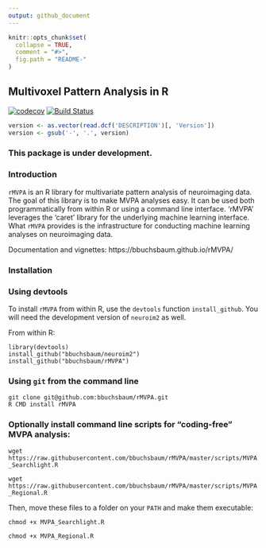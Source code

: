 ```yaml
---
output: github_document
---
```


```r
knitr::opts_chunk$set(
  collapse = TRUE,
  comment = "#>",
  fig.path = "README-"
)
```

## Multivoxel Pattern Analysis in R

[![codecov](https://codecov.io/gh/rMVPA/NA/branch/master/graph/badge.svg)](https://codecov.io/github/bbuchsbaum/rMVPA?branch=master)
[![Build Status](https://travis-ci.org/rMVPA/NA.svg?branch=master)](https://travis-ci.org/bbuchsbaum/rMVPA)

```r
version <- as.vector(read.dcf('DESCRIPTION')[, 'Version'])                                                                 
version <- gsub('-', '.', version)                                                                                      
```                                                                                                                        

### This package is under development.

### Introduction

`rMVPA` is an R library for multivariate pattern analysis of neuroimaging data. The goal of this library is to make MVPA analyses easy. It can be used both programmatically from within R or using a command line interface. 'rMVPA' leverages the 'caret' library for the underlying machine learning interface. What `rMVPA` provides is the infrastructure for conducting machine learning analyses on neuroimaging data. 

Documentation and vignettes: https://bbuchsbaum.github.io/rMVPA/

### Installation

### Using devtools

To install `rMVPA` from within R, use the `devtools` function `install_github`. You will need the development version of `neuroim2` as well.

From within R:

```
library(devtools)
install_github("bbuchsbaum/neuroim2")
install_github("bbuchsbaum/rMVPA")
```

### Using `git` from the command line

```
git clone git@github.com:bbuchsbaum/rMVPA.git
R CMD install rMVPA
```

### Optionally install command line scripts for "coding-free" MVPA analysis:

`wget https://raw.githubusercontent.com/bbuchsbaum/rMVPA/master/scripts/MVPA_Searchlight.R`

`wget https://raw.githubusercontent.com/bbuchsbaum/rMVPA/master/scripts/MVPA_Regional.R`

Then, move these files to a folder on your `PATH` and make them executable:

`chmod +x MVPA_Searchlight.R`

`chmod +x MVPA_Regional.R`



